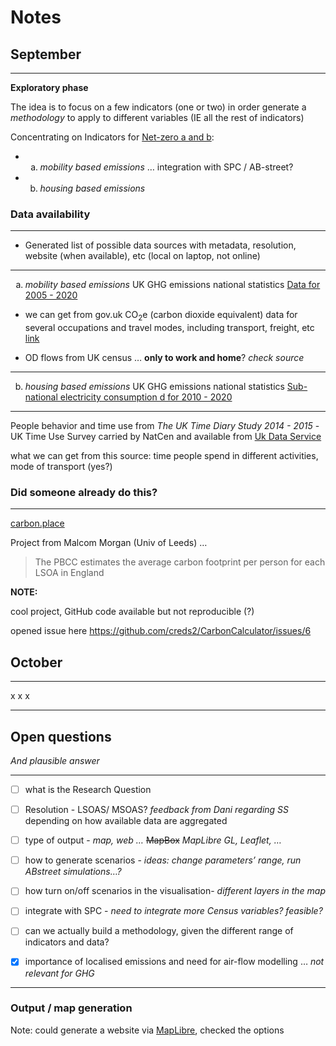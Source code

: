 # Notes

## September

---

**Exploratory phase**

The idea is to focus on a few indicators (one or two) in order generate a *methodology* to apply to different variables (IE all the rest of indicators)

Concentrating on Indicators for [Net-zero a and b](intro.qmd#net-zero):

- a. *mobility based emissions* ... integration with SPC $/$ AB-street?

- b. *housing based emissions*



### Data availability

---

- Generated list of possible data sources with metadata, resolution, website (when available), etc (local on laptop, not online)

---

a. *mobility based emissions*
UK GHG emissions national statistics [Data for 2005 - 2020](https://www.gov.uk/government/statistics/uk-local-authority-and-regional-greenhouse-gas-emissions-national-statistics-2005-to-2020)

- we can get from gov.uk CO<sub>2</sub>e (carbon dioxide equivalent) data for several occupations and travel modes, including transport, freight, etc [link](https://www.gov.uk/government/statistical-data-sets/stacked-electricity-consumption-statistics-data)

- OD flows from UK census ... **only to work and home**? *check source*

---

b. *housing based emissions*
UK GHG emissions national statistics [Sub-national electricity consumption d for 2010 - 2020](https://www.gov.uk/government/statistical-data-sets/stacked-electricity-consumption-statistics-data)

---

People behavior and time use from *The UK Time Diary Study 2014 - 2015* - UK Time Use Survey carried by NatCen and available from [Uk Data Service](https://ukdataservice.ac.uk/)

what we can get from this source: time people spend in different activities, mode of transport (yes?)

### Did someone already do this?

---

[carbon.place](https://www.carbon.place/)

Project from Malcom Morgan (Univ of Leeds) ...

> The PBCC estimates the average carbon footprint per person for each LSOA in England


**NOTE:**

cool project, GitHub code available but not reproducible (?)

opened issue here [https://github.com/creds2/CarbonCalculator/issues/6](https://github.com/creds2/CarbonCalculator/issues/6)




## October

---

x x x

---

## Open questions
*And plausible answer*

---

- [ ] what is the Research Question

- [ ] Resolution - LSOAS/ MSOAS? *feedback from Dani regarding SS*
depending on how available data are aggregated

- [ ] type of output - *map, web ...* ~~MapBox~~ *MapLibre GL, Leaflet, ...*

- [ ] how to generate scenarios - *ideas: change parameters' range, run ABstreet simulations...?*

- [ ] how turn on/off scenarios in the visualisation- *different layers in the map*

- [ ] integrate with SPC -  *need to integrate more Census variables? feasible?*

- [ ] can we actually build a methodology, given the different range of indicators and data?

- [X] importance of localised emissions and need for air-flow modelling ... *not relevant for GHG*


---

### Output / map generation

Note: could generate a website via [MapLibre](https://maplibre.org/), checked the options

<!-- Let's see if [this map link](map_again.html) works  -->

<!-- What about a nested map

<link data-react-helmet="true" rel="apple-touch-icon" sizes="180x180" href="/maplibre-gl-js-docs/assets/favicon/apple-touch-icon.png?v=rMBbQAR5BL"/><link data-react-helmet="true" rel="icon" type="image/png" sizes="32x32" href="/maplibre-gl-js-docs/assets/favicon/favicon-32x32.png?v=rMBbQAR5BL"/><link data-react-helmet="true" rel="icon" type="image/png" sizes="16x16" href="/maplibre-gl-js-docs/assets/favicon/favicon-16x16.png?v=rMBbQAR5BL"/><link data-react-helmet="true" rel="manifest" href="/maplibre-gl-js-docs/assets/favicon/site.webmanifest?v=rMBbQAR5BL"/><link data-react-helmet="true" rel="mask-icon" href="/maplibre-gl-js-docs/assets/favicon/safari-pinned-tab.svg?v=rMBbQAR5BL" color="#4264fb"/><link data-react-helmet="true" rel="shortcut icon" href="/maplibre-gl-js-docs/assets/favicon/favicon.ico?v=rMBbQAR5BL"/> -->
